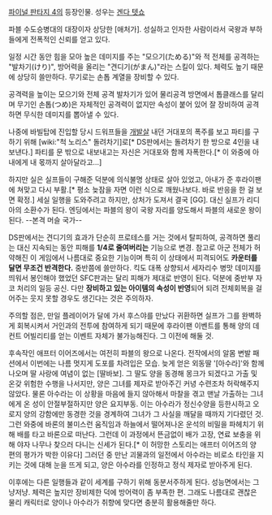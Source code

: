 [[파이널 판타지 4]]의 등장인물. 성우는 [[겐다 텟쇼]]

파블 수도승병대의 대장이자 상당한 [애처가]. 성실하고 인자한 사람이라서 국왕과 부하들에게 전폭적인 신뢰를 얻고 있다.

일정 시간 동안 힘을 모아 높은 데미지를 주는 "모으기(ためる)"와 적 전체를 공격하는 "발차기(けり)", 방어력을 올리는 "견디기(がまん)"라는 스킬이 있다. 체력도 높기 때문에 상당히 쓸만하다. 무기로는 손톱 계열을 장비할 수 있다. 

공격력을 높이는 모으기와 전체 공격 발차기가 있어 물리공격 방면에서 톱클래스를 달리며 무기인 손톱(つめ)은 자체적인 공격력이 없지만 속성이 붙어 있어 잘 장비하여 공격하면 무식한 데미지를 뽑아낼 수 있다.

나중에 바빌탑에 진입할 당시 드워프들을 [[개발살]] 내던 거대포의 폭주를 보고 파티를 구하기 위해 [wiki:"척 노리스" 돌려차기]로[* DS판에서는 돌려차기 한 방으로 4인을 내보낸다.] 파티를 문 밖으로 내보내고는 자신은 거대포와 함께 자폭한다.[* 이 와중에 아내에게 내 몫까지 살아달라고…]

하지만 실은 실프들이 구해준 덕분에 의식불명 상태로 살아 있었고, 아내가 준 후라이팬에 쳐맞고 다시 부활.[* 평소 늦잠을 자면 이런 식으로 깨웠나보다. 바로 반응을 한 걸 보면 확정.] 세실 일행을 도와주려고 하지만, 상처가 도져서 결국 [GG]. 대신 실프가 리디아의 소환수가 된다. 엔딩에서는 파블의 왕이 국왕 자리를 양도해서 파블의 새로운 왕이 된다. --본격 머슬 국가--

DS판에서는 견디기의 효과가 단순히 프로테스를 거는 것에서 탈피하여, 공격하면 풀리는 대신 지속되는 동안 피해를 '''1/4로 줄여버리는''' 기능으로 변경. 참고로 아군 전체가 허약해진 이 게임에서 나름대로 중요한 기능이며 특히 이 상태에서 피격되어도 '''카운터를 달면 무조건 반격한다.''' 중반쯤에 쓸만하다. 킥도 대폭  상향되서 세자리수 병맛 데미지를 띄워서 봉인해야 했었던 SFC판과는 달리 피해가 제대로 반영이 된다. 덕분에 중반부 자코 처리의 일등 공신. 다만 '''장비하고 있는 아이템의 속성이 반영'''되어 되려 전체회복을 걸어주는 웃지 못할 경우도 생긴다는 것은 주의하자.

주의할 점은, 만일 플레이어가 달에 가서 후스야를 만났다 귀환하면 실프가 그를 완벽하게 회복시켜서 거인과의 전투에 참여하게 되기 때문에 후라이팬 이벤트를 통해 양의 데컨트 어빌리티를 얻는 이벤트 자체가 불가능해진다. 그 이전에 해둘 것.

후속작인 애프터 이어즈에서는 여전히 파블의 왕으로 나온다. 전작에서의 알몸 변발 패션에서 이번에는 나름 멋지게 도포를 차려입은 모습. 늦게 얻은 외동딸 '[아수라]'와 함께 나오며 딸 사랑에 여념이 없는 [딸바보]. 그 딸도 양을 동경해 몽크가 되겠다고 가출 및 온갖 위험한 수행을 나서지만, 양은 그녀를 제자로 받아주긴 커녕 수련조차 허락해주지 않았다. 물론 아수라는 이 상황을 마음에 들지 않아해서 마찰을 겪고 맨날 가출하는 그녀에게 온 성이 안절부절하지만 양은 요지부동. 이는 아수라가 정신수양을 등한시하고 오로지 양의 강함에만 동경한 것을 경계하여 그녀가 그 사실을 깨달을 때까지 기다렸던 것. 그런 와중에 바론의 불미스런 움직임과 하늘에서 떨어져나온 운석의 비밀을 파헤치기 위해 배를 타고 바론으로 떠난다. 그런데 이 과정에서 뜬금없이 배가 고장, 연료 보충을 위해 야자 나무나 찾으러 다니는 신세가 된다.[* 이 허망한 스토리는 애프터 이어즈의 양 편의 평가가 박한 이유다] 그러던 중 만난 괴물과의 일전에서 아수라는 비로소 타인을 지키는 것에 대해 눈을 뜨게 되고, 양은 아수라를 인정하고 정식 제자로 받아주게 된다.

이후에는 다른 일행들과 같이 세계를 구하기 위해 동분서주하게 된다. 성능면에서는 그냥저냥. 체력은 높지만 장비제한 덕에 방어력이 좀 부족한 편. 그래도 나름대로 괜찮은 물리 캐릭터로 양이나 아수라가 취향에 맞다면 충분히 활용해줄만 하다.  

